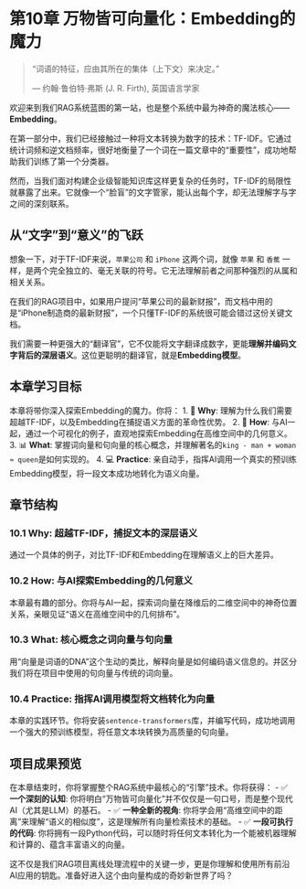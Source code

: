 # 第10章 万物皆可向量化：Embedding的魔力 {#sec-embedding}

> "词语的特征，应由其所在的集体（上下文）来决定。"
>
> --- 约翰·鲁伯特·弗斯 (J. R. Firth), 英国语言学家

欢迎来到我们RAG系统蓝图的第一站，也是整个系统中最为神奇的魔法核心——**Embedding**。

在第一部分中，我们已经接触过一种将文本转换为数字的技术：TF-IDF。它通过统计词频和逆文档频率，很好地衡量了一个词在一篇文章中的“重要性”，成功地帮助我们训练了第一个分类器。

然而，当我们面对构建企业级智能知识库这样更复杂的任务时，TF-IDF的局限性就暴露了出来。它就像一个“脸盲”的文字管家，能认出每个字，却无法理解字与字之间的深刻联系。

## 从“文字”到“意义”的飞跃

想象一下，对于TF-IDF来说，`苹果公司` 和 `iPhone` 这两个词，就像 `苹果` 和 `香蕉` 一样，是两个完全独立的、毫无关联的符号。它无法理解前者之间那种强烈的从属和相关关系。

在我们的RAG项目中，如果用户提问“苹果公司的最新财报”，而文档中用的是“iPhone制造商的最新财报”，一个只懂TF-IDF的系统很可能会错过这份关键文档。

我们需要一种更强大的“翻译官”，它不仅能将文字翻译成数字，更能**理解并编码文字背后的深层语义**。这位更聪明的翻译官，就是**Embedding模型**。

## 本章学习目标

本章将带你深入探索Embedding的魔力。你将：
1.  🎯 **Why**: 理解为什么我们需要超越TF-IDF，以及Embedding在捕捉语义方面的革命性优势。
2.  🤝 **How**: 与AI一起，通过一个可视化的例子，直观地探索Embedding在高维空间中的几何意义。
3.  📊 **What**: 掌握词向量和句向量的核心概念，并理解著名的`king - man + woman ≈ queen`是如何实现的。
4.  💻 **Practice**: 亲自动手，指挥AI调用一个真实的预训练Embedding模型，将一段文本成功地转化为语义向量。

## 章节结构

### 10.1 Why: 超越TF-IDF，捕捉文本的深层语义
通过一个具体的例子，对比TF-IDF和Embedding在理解语义上的巨大差异。

### 10.2 How: 与AI探索Embedding的几何意义
本章最有趣的部分。你将与AI一起，探索词向量在降维后的二维空间中的神奇位置关系，亲眼见证“语义在高维空间中的几何排布”。

### 10.3 What: 核心概念之词向量与句向量
用“向量是词语的DNA”这个生动的类比，解释向量是如何编码语义信息的。并区分我们将在项目中使用的句向量与传统的词向量。

### 10.4 Practice: 指挥AI调用模型将文档转化为向量
本章的实践环节。你将安装`sentence-transformers`库，并编写代码，成功地调用一个强大的预训练模型，将任意文本块转换为高质量的句向量。

## 项目成果预览

在本章结束时，你将掌握整个RAG系统中最核心的“引擎”技术。你将获得：
-   ✅ **一个深刻的认知**: 你将明白“万物皆可向量化”并不仅仅是一句口号，而是整个现代AI（尤其是LLM）的基石。
-   ✅ **一种全新的视角**: 你将学会用“高维空间中的距离”来理解“语义的相似度”，这是理解所有向量检索技术的基础。
-   ✅ **一段可执行的代码**: 你将拥有一段Python代码，可以随时将任何文本转化为一个能被机器理解和计算的、蕴含丰富语义的向量。

这不仅是我们RAG项目离线处理流程中的关键一步，更是你理解和使用所有前沿AI应用的钥匙。准备好进入这个由向量构成的奇妙新世界了吗？